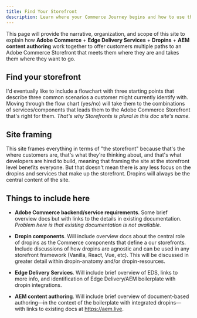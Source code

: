 ```yaml
---
title: Find Your Storefront
description: Learn where your Commerce Journey begins and how to use the documentation.
---
```


This page will provide the narrative, organization, and scope of this site to explain how **Adobe Commerce** + **Edge Delivery Services** + **Dropins** + **AEM content authoring** work together to offer customers multiple paths to an Adobe Commerce Storefront that meets them where they are and takes them where they want to go.

## Find your storefront

I'd eventually like to include a flowchart with three starting points that describe three common scenarios a customer might currently identify with. Moving through the flow chart (yes/no) will take them to the combinations of services/components that leads them to the Adobe Commerce Storefront that's right for them. _That's why Storefronts is plural in this doc site's name._

## Site framing

This site frames everything in terms of "the storefront" because that's the where customers are, that's what they're thinking about, and that's what developers are hired to build, meaning that framing the site at the storefront level benefits everyone. But that doesn't mean there is any less focus on the dropins and services that make up the storefront. Dropins will always be the central content of the site.

## Things to include here

- **Adobe Commerce backend/service requirements**. Some brief overview docs but with links to the details in existing documentation. _Problem here is that existing documentation is not available._

- **Dropin components**. Will include overview docs about the central role of dropins as the Commerce components that define a our storefronts. Include discussions of how dropins are agnostic and can be used in any storefront framework (Vanilla, React, Vue, etc). This will be discussed in greater detail within dropin-anatomy and/or dropin-resources.

- **Edge Delivery Services**. Will include brief overview of EDS, links to more info, and identification of Edge Delivery/AEM boilerplate with dropin integrations.

- **AEM content authoring**. Will include brief overview of document-based authoring—in the context of the boilerplate with integrated dropins—with links to existing docs at https://aem.live.
